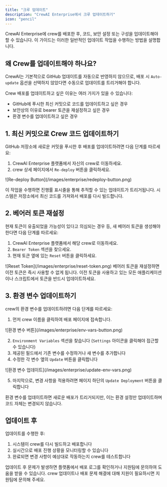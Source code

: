```yaml
---
title: "크루 업데이트"
description: "CrewAI Enterprise에서 크루 업데이트하기"
icon: "pencil"
---
```


<Note>
CrewAI Enterprise에 crew를 배포한 후, 코드, 보안 설정 또는 구성을 업데이트해야 할 수 있습니다.  
이 가이드는 이러한 일반적인 업데이트 작업을 수행하는 방법을 설명합니다.
</Note>

## 왜 Crew를 업데이트해야 하나요?

CrewAI는 기본적으로 GitHub 업데이트를 자동으로 반영하지 않으므로, 배포 시 `Auto-update` 옵션을 선택하지 않았다면 수동으로 업데이트를 트리거해야 합니다.

Crew 배포를 업데이트하고 싶은 이유는 여러 가지가 있을 수 있습니다:
- GitHub에 푸시한 최신 커밋으로 코드를 업데이트하고 싶은 경우
- 보안상의 이유로 bearer 토큰을 재설정하고 싶은 경우
- 환경 변수를 업데이트하고 싶은 경우

## 1. 최신 커밋으로 Crew 코드 업데이트하기

GitHub 저장소에 새로운 커밋을 푸시한 후 배포를 업데이트하려면 다음 단계를 따르세요:

1. CrewAI Enterprise 플랫폼에서 자신의 crew로 이동하세요.
2. crew 상세 페이지에서 `Re-deploy` 버튼을 클릭하세요.

<Frame>
  ![Re-deploy Button](/images/enterprise/redeploy-button.png)
</Frame>

이 작업을 수행하면 진행률 표시줄을 통해 추적할 수 있는 업데이트가 트리거됩니다. 시스템은 저장소에서 최신 코드를 가져와서 배포를 다시 빌드합니다.

## 2. 베어러 토큰 재설정

현재 토큰이 유출되었을 가능성이 있다고 의심되는 경우 등, 새 베어러 토큰을 생성해야 한다면 다음 단계를 따르세요:

1. CrewAI Enterprise 플랫폼에서 해당 crew로 이동하세요.
2. `Bearer Token` 섹션을 찾으세요.
3. 현재 토큰 옆에 있는 `Reset` 버튼을 클릭하세요.

<Frame>
  ![Reset Token](/images/enterprise/reset-token.png)
</Frame>

<Warning>
베어러 토큰을 재설정하면 이전 토큰은 즉시 사용할 수 없게 됩니다. 이전 토큰을 사용하고 있는 모든 애플리케이션이나 스크립트에서 토큰을 반드시 업데이트하세요.
</Warning>

## 3. 환경 변수 업데이트하기

crew의 환경 변수를 업데이트하려면 다음 단계를 따르세요:

1. 먼저 crew 이름을 클릭하여 배포 페이지에 접속합니다.

<Frame>
  ![환경 변수 버튼](/images/enterprise/env-vars-button.png)
</Frame>

2. `Environment Variables` 섹션을 찾습니다 (`Settings` 아이콘을 클릭해야 접근할 수 있습니다)
3. 제공된 필드에서 기존 변수를 수정하거나 새 변수를 추가합니다
4. 수정한 각 변수 옆의 `Update` 버튼을 클릭합니다

<Frame>
  ![환경 변수 업데이트](/images/enterprise/update-env-vars.png)
</Frame>

5. 마지막으로, 변경 사항을 적용하려면 페이지 하단의 `Update Deployment` 버튼을 클릭합니다

<Note>
환경 변수를 업데이트하면 새로운 배포가 트리거되지만, 이는 환경 설정만 업데이트하며 코드 자체는 변경되지 않습니다.
</Note>

## 업데이트 후

업데이트를 수행한 후:

1. 시스템이 crew를 다시 빌드하고 배포합니다
2. 실시간으로 배포 진행 상황을 모니터링할 수 있습니다
3. 완료되면 변경 사항이 예상대로 작동하는지 crew를 테스트합니다

<Tip>
업데이트 후 문제가 발생하면 플랫폼에서 배포 로그를 확인하거나 지원팀에 문의하여 도움을 받을 수 있습니다.
</Tip>

<Card title="도움이 필요하신가요?" icon="headset" href="mailto:support@crewai.com">
  crew 업데이트나 배포 문제 해결에 대해 지원이 필요하시면 지원팀에 문의해 주세요.
</Card>